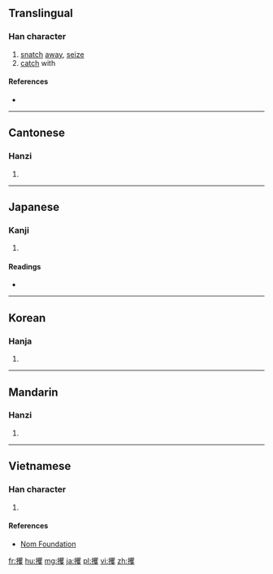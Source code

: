 ==Translingual==

===Han character===
{{Han char|rn=64|rad=手|as=20|sn=23|four=5604<sub>7</sub>|canj=手月山水 (QBUE)|ids=⿰[[扌]][[矍]]}}

# [[snatch]] [[away]], [[seize]]
# [[catch]] with

====References====
* {{Han ref|kx=0465.030|dkj=13043|dj=0813.260|hdz=31991.100|uh=652B|ud=25899|bh=C5CC|bd=50636}}

----

==Cantonese==

===Hanzi===
{{yue-hanzi|jyut=[[fok3]]|y=fok3}}

# {{defn|lang=yue|sort=手20}}

----

==Japanese==

===Kanji===
{{ja-kanji|grade=|rs=手20}}

# {{defn|lang=ja|sort=手20}}

====Readings====
* {{ja-readings|on=[[かく]] (kaku)|kun=[[つかむ]] (tsukamu)}}

----

==Korean==

===Hanja===
{{ko-hanja|hangeul=확|eumhun=|rv=hwak|mr=hwak|y=hwak}}

# {{defn|lang=ko|sort=手20}}

----

==Mandarin==

===Hanzi===
{{cmn-hanzi|pin=[[jué]] ([[jue2]])|wg=chüeh<sup>2</sup>}}

# {{defn|lang=cmn|sort=手20}}

----

==Vietnamese==

===Han character===
{{vi-readings|rs=手20| hanviet = quắc}}

# {{defn|lang=vi|sort=手20}}

====References====
*[http://nomfoundation.org/common/nom_details.php?codepoint=652b Nom Foundation]

[[fr:攫]]
[[hu:攫]]
[[mg:攫]]
[[ja:攫]]
[[pl:攫]]
[[vi:攫]]
[[zh:攫]]